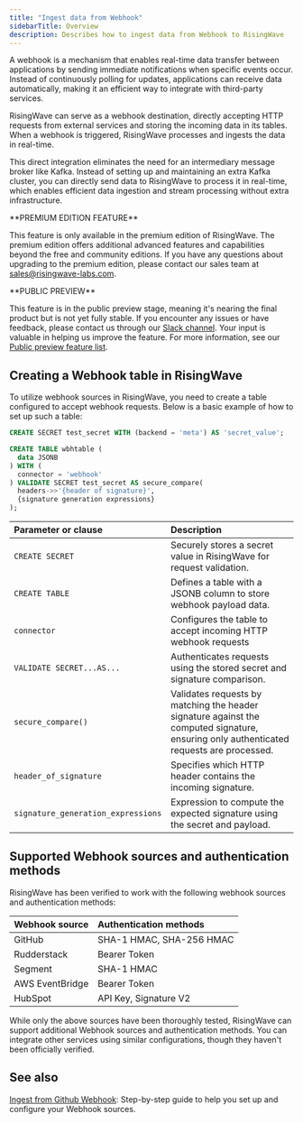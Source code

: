 ```yaml
---
title: "Ingest data from Webhook"
sidebarTitle: Overview
description: Describes how to ingest data from Webhook to RisingWave
---
```


A webhook is a mechanism that enables real-time data transfer between applications by sending immediate notifications when specific events occur. Instead of continuously polling for updates, applications can receive data automatically, making it an efficient way to integrate with third-party services.

RisingWave can serve as a webhook destination, directly accepting HTTP requests from external services and storing the incoming data in its tables. When a webhook is triggered, RisingWave processes and ingests the data in real-time.


This direct integration eliminates the need for an intermediary message broker like Kafka. Instead of setting up and maintaining an extra Kafka cluster, you can directly send data to RisingWave to process it in real-time, which enables efficient data ingestion and stream processing without extra infrastructure.

<Tip>
**PREMIUM EDITION FEATURE**

This feature is only available in the premium edition of RisingWave. The premium edition offers additional advanced features and capabilities beyond the free and community editions. If you have any questions about upgrading to the premium edition, please contact our sales team at [sales@risingwave-labs.com](mailto:sales@risingwave-labs.com).
</Tip>

<Note>
**PUBLIC PREVIEW**

This feature is in the public preview stage, meaning it's nearing the final product but is not yet fully stable. If you encounter any issues or have feedback, please contact us through our [Slack channel](https://www.risingwave.com/slack). Your input is valuable in helping us improve the feature. For more information, see our [Public preview feature list](/product-lifecycle/#features-in-the-public-preview-stage).
</Note>

## Creating a Webhook table in RisingWave

To utilize webhook sources in RisingWave, you need to create a table configured to accept webhook requests. Below is a basic example of how to set up such a table:

```sql
CREATE SECRET test_secret WITH (backend = 'meta') AS 'secret_value';

CREATE TABLE wbhtable (
  data JSONB
) WITH (
  connector = 'webhook'
) VALIDATE SECRET test_secret AS secure_compare(
  headers->>'{header of signature}',
  {signature generation expressions}
);
```

| Parameter or clause | Description |
| :---------- | :------------ |
| `CREATE SECRET` | Securely stores a secret value in RisingWave for request validation. |
| `CREATE TABLE` | Defines a table with a JSONB column to store webhook payload data. |
| `connector` | Configures the table to accept incoming HTTP webhook requests |
| `VALIDATE SECRET...AS...` | Authenticates requests using the stored secret and signature comparison. |
| `secure_compare()` | Validates requests by matching the header signature against the computed signature, ensuring only authenticated requests are processed. |
| `header_of_signature` | Specifies which HTTP header contains the incoming signature. |
| `signature_generation_expressions` | Expression to compute the expected signature using the secret and payload. |


## Supported Webhook sources and authentication methods
RisingWave has been verified to work with the following webhook sources and authentication methods:

|Webhook source|Authentication methods|
| :-- | :-- |
|GitHub| SHA-1 HMAC, SHA-256 HMAC |
|Rudderstack| Bearer Token |
|Segment| SHA-1 HMAC |
|AWS EventBridge| Bearer Token |
|HubSpot| API Key, Signature V2 |

<Note>While only the above sources have been thoroughly tested, RisingWave can support additional Webhook sources and authentication methods. You can integrate other services using similar configurations, though they haven't been officially verified.</Note>

## See also
[Ingest from Github Webhook](/integrations/sources/github-webhook): Step-by-step guide to help you set up and configure your Webhook sources.